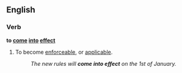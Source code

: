 ==English==

===Verb===
'''to [[come]] [[into]] [[effect]]'''

# To become [[enforceable]], or [[applicable]].
#:''The new rules will '''come into effect''' on the 1st of January.''